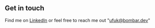 ## Get in touch

<!-- Visit [my website](https://www.lekoarts.de?utm_source=cara&utm_medium=Starter) or find me on other platforms: [Twitter](https://www.twitter.com/lekoarts_de) & [LinkedIn](https://www.linkedin.com/in/lennart-joergens/) -->

Find me on [LinkedIn](https://www.linkedin.com/in/ufuk-bombar-b140baa1/) or feel free to reach me out "ufuk@bombar.dev"